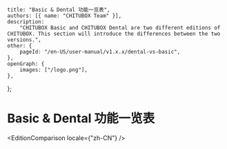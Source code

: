
	title: "Basic & Dental 功能一览表",
	authors: [{ name: "CHITUBOX Team" }],
	description:
		"CHITUBOX Basic and CHITUBOX Dental are two different editions of CHITUBOX. This section will introduce the differences between the two versions.",
	other: {
		pageId: "/en-US/user-manual/v1.x.x/dental-vs-basic",
	},
	openGraph: {
		images: ["/logo.png"],
	},
};

# Basic & Dental 功能一览表

<EditionComparison locale={"zh-CN"} />
